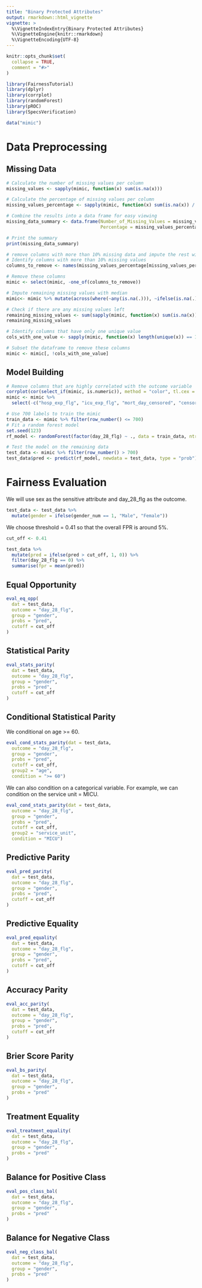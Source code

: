 ```yaml
---
title: "Binary Protected Attributes"
output: rmarkdown::html_vignette
vignette: >
  %\VignetteIndexEntry{Binary Protected Attributes}
  %\VignetteEngine{knitr::rmarkdown}
  %\VignetteEncoding{UTF-8}
---
```


```r
knitr::opts_chunk$set(
  collapse = TRUE,
  comment = "#>"
)
```

```r
library(FairnessTutorial)
library(dplyr)
library(corrplot)
library(randomForest)
library(pROC)
library(SpecsVerification)

data("mimic")
```

# Data Preprocessing

## Missing Data

```r
# Calculate the number of missing values per column
missing_values <- sapply(mimic, function(x) sum(is.na(x)))

# Calculate the percentage of missing values per column
missing_values_percentage <- sapply(mimic, function(x) sum(is.na(x)) / length(x) * 100)

# Combine the results into a data frame for easy viewing
missing_data_summary <- data.frame(Number_of_Missing_Values = missing_values, 
                                   Percentage = missing_values_percentage)

# Print the summary
print(missing_data_summary)

# remove columns with more than 10% missing data and impute the rest with median
# Identify columns with more than 10% missing values
columns_to_remove <- names(missing_values_percentage[missing_values_percentage > 10])

# Remove these columns
mimic <- select(mimic, -one_of(columns_to_remove))

# Impute remaining missing values with median
mimic<- mimic %>% mutate(across(where(~any(is.na(.))), ~ifelse(is.na(.), median(., na.rm = TRUE), .)))

# Check if there are any missing values left
remaining_missing_values <- sum(sapply(mimic, function(x) sum(is.na(x))))
remaining_missing_values

# Identify columns that have only one unique value
cols_with_one_value <- sapply(mimic, function(x) length(unique(x)) == 1)

# Subset the dataframe to remove these columns
mimic <- mimic[, !cols_with_one_value]
```

## Model Building

```r
# Remove columns that are highly correlated with the outcome variable
corrplot(cor(select_if(mimic, is.numeric)), method = "color", tl.cex = 0.5)
mimic <- mimic %>% 
  select(-c("hosp_exp_flg", "icu_exp_flg", "mort_day_censored", "censor_flg"))

# Use 700 labels to train the mimic
train_data <- mimic %>% filter(row_number() <= 700)
# Fit a random forest model
set.seed(123)
rf_model <- randomForest(factor(day_28_flg) ~ ., data = train_data, ntree = 1000)

# Test the model on the remaining data
test_data <- mimic %>% filter(row_number() > 700)
test_data$pred <- predict(rf_model, newdata = test_data, type = "prob")[,2]
```

# Fairness Evaluation

We will use sex as the sensitive attribute and day_28_flg as the outcome.

```r
test_data <- test_data %>%
  mutate(gender = ifelse(gender_num == 1, "Male", "Female"))
```

We choose threshold = 0.41 so that the overall FPR is around 5%.

```r
cut_off <- 0.41

test_data %>%
  mutate(pred = ifelse(pred > cut_off, 1, 0)) %>%
  filter(day_28_flg == 0) %>%
  summarise(fpr = mean(pred))
```

## Equal Opportunity

```r
eval_eq_opp(
  dat = test_data,
  outcome = "day_28_flg",
  group = "gender",
  probs = "pred",
  cutoff = cut_off
)
```

<!-- ## Equalized Odds -->

<!-- ```{r} -->
<!-- eval_eq_odds( -->
<!--   dat = test_data, -->
<!--   outcome = "day_28_flg", -->
<!--   group = "gender", -->
<!--   probs = "pred", -->
<!--   cutoff = cut_off -->
<!-- ) -->
<!-- ``` -->

## Statistical Parity

```r
eval_stats_parity(
  dat = test_data,
  outcome = "day_28_flg",
  group = "gender",
  probs = "pred",
  cutoff = cut_off
)
```

## Conditional Statistical Parity

We conditional on age >= 60.

```r
eval_cond_stats_parity(dat = test_data,
  outcome = "day_28_flg",
  group = "gender",
  probs = "pred",
  cutoff = cut_off,
  group2 = "age",
  condition = ">= 60")
```

We can also condition on a categorical variable. For example, we can condition on the service unit = MICU.


```r
eval_cond_stats_parity(dat = test_data,
  outcome = "day_28_flg",
  group = "gender",
  probs = "pred",
  cutoff = cut_off,
  group2 = "service_unit",
  condition = "MICU")
```

## Predictive Parity

```r
eval_pred_parity(
  dat = test_data,
  outcome = "day_28_flg",
  group = "gender",
  probs = "pred",
  cutoff = cut_off
)
```

## Predictive Equality

```r
eval_pred_equality(
  dat = test_data,
  outcome = "day_28_flg",
  group = "gender",
  probs = "pred",
  cutoff = cut_off
)
```

<!-- ## Conditional Accuracy Equality -->

<!-- ```{r} -->
<!-- eval_cond_acc_equality( -->
<!--   dat = test_data, -->
<!--   outcome = "day_28_flg", -->
<!--   group = "gender", -->
<!--   probs = "pred", -->
<!--   cutoff = cut_off -->
<!-- ) -->
<!-- ``` -->

## Accuracy Parity

```r
eval_acc_parity(
  dat = test_data,
  outcome = "day_28_flg",
  group = "gender",
  probs = "pred",
  cutoff = cut_off
)
```

## Brier Score Parity

```r
eval_bs_parity(
  dat = test_data,
  outcome = "day_28_flg",
  group = "gender",
  probs = "pred"
)
```

## Treatment Equality

```r
eval_treatment_equality(
  dat = test_data,
  outcome = "day_28_flg",
  group = "gender",
  probs = "pred"
)
```

## Balance for Positive Class

```r
eval_pos_class_bal(
  dat = test_data,
  outcome = "day_28_flg",
  group = "gender",
  probs = "pred"
)
```

## Balance for Negative Class

```r
eval_neg_class_bal(
  dat = test_data,
  outcome = "day_28_flg",
  group = "gender",
  probs = "pred"
)
```

